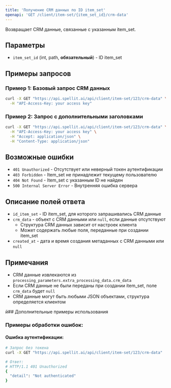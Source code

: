 ```yaml
---
title: 'Получение CRM данных по ID item_set'
openapi: 'GET /client/item-set/{item_set_id}/crm-data'
---
```


<Callout emoji="📊">Возвращает CRM данные, связанные с указанным item_set.</Callout>

## Параметры

- `item_set_id` (int, path, **обязательный**) - ID item_set

## Примеры запросов

### Пример 1: Базовый запрос CRM данных

```bash
curl -X GET "https://api.spellit.ai/api/client/item-set/123/crm-data" \
  -H "API-Access-Key: your access key"
```

### Пример 2: Запрос с дополнительными заголовками

```bash
curl -X GET "https://api.spellit.ai/api/client/item-set/123/crm-data" \
  -H "API-Access-Key: your access key" \
  -H "Accept: application/json" \
  -H "Content-Type: application/json"
```

## Возможные ошибки

- `401 Unauthorized` - Отсутствует или неверный токен аутентификации
- `403 Forbidden` - Item_set не принадлежит текущему пользователю
- `404 Not Found` - Item_set с указанным ID не найден
- `500 Internal Server Error` - Внутренняя ошибка сервера

## Описание полей ответа

- `id_item_set` - ID item_set, для которого запрашивались CRM данные
- `crm_data` - объект с CRM данными или `null`, если данные отсутствуют
  - Структура CRM данных зависит от настроек клиента
  - Может содержать любые поля, переданные при создании item_set
- `created_at` - дата и время создания метаданных с CRM данными или `null`

## Примечания

- CRM данные извлекаются из `processing_parameters.extra_processing_data.crm_data`
- Если CRM данные не были переданы при создании item_set, поле `crm_data` будет `null`
- CRM данные могут быть любыми JSON объектами, структура определяется клиентом

й## Дополнительные примеры использования

### Примеры обработки ошибок:

#### Ошибка аутентификации:

```bash
# Запрос без токена
curl -X GET "https://api.spellit.ai/api/client/item-set/123/crm-data"

# Ответ:
# HTTP/1.1 401 Unauthorized
{
  "detail": "Not authenticated"
}
```
